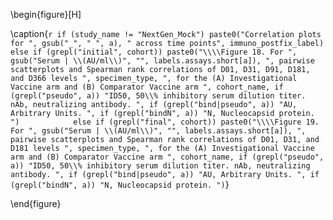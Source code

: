 \begin{figure}[H]
\center

\includegraphics[width=1\textwidth]{`r here("immuno_graphical", "output", attr(config,"config"), paste0("pairs_across_timepoints_", a, cohort, ".pdf"))`}

\caption{`r if (study_name != "NextGen_Mock") paste0("Correlation plots for ", gsub("_", " ", a), " across time points", immuno_postfix_label)            else if (grepl("initial", cohort)) paste0("\\\\Figure 18. For ", gsub("Serum | \\(AU/ml\\)", "", labels.assays.short[a]), ", pairwise scatterplots and Spearman rank correlations of D01, D31, D91, D181, and D366 levels ", specimen_type, ", for the (A) Investigational Vaccine arm and (B) Comparator Vaccine arm ", cohort_name, if (grepl("pseudo", a)) "ID50, 50\\% inhibitory serum dilution titer. nAb, neutralizing antibody. ", if (grepl("bind|pseudo", a)) "AU, Arbitrary Units. ", if (grepl("bindN", a)) "N, Nucleocapsid protein. ")            else if (grepl("final", cohort)) paste0("\\\\Figure 19. For ", gsub("Serum | \\(AU/ml\\)", "", labels.assays.short[a]), ", pairwise scatterplots and Spearman rank correlations of D01, D31, and D181 levels ", specimen_type, ", for the (A) Investigational Vaccine arm and (B) Comparator Vaccine arm ", cohort_name, if (grepl("pseudo", a)) "ID50, 50\\% inhibitory serum dilution titer. nAb, neutralizing antibody. ", if (grepl("bind|pseudo", a)) "AU, Arbitrary Units. ", if (grepl("bindN", a)) "N, Nucleocapsid protein. ")`}

\end{figure}

\hphantom{Random text to appease the latex god}
